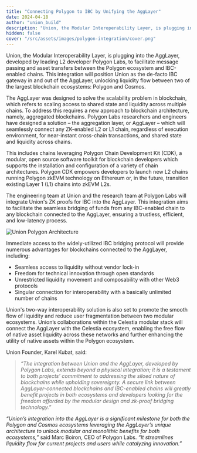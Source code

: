 ```yaml
---
title: "Connecting Polygon to IBC by Unifying the AggLayer"
date: 2024-04-18
author: "union_build"
description: "Union, the Modular Interoperability Layer, is plugging into the AggLayer, developed by leading L2 developer Polygon Labs, to facilitate message passing and asset transfers between the Polygon ecosystem and IBC-enabled chains. This integration will position Union as the de-facto IBC gateway in and out of the AggLayer, unlocking liquidity flow between two of the largest blockchain ecosystems: Polygon and Cosmos."
hidden: false
cover: "/src/assets/images/polygon-integration/cover.png"
---
```




<div class="py-4">
    <Spline aspect="1-2" model={cube} loading="eager"/>
</div>

Union, the Modular Interoperability Layer, is plugging into the AggLayer, developed by leading L2 developer Polygon Labs, to facilitate message passing and asset transfers between the Polygon ecosystem and IBC-enabled chains. This integration will position Union as the de-facto IBC gateway in and out of the AggLayer, unlocking liquidity flow between two of the largest blockchain ecosystems: Polygon and Cosmos.

The AggLayer was designed to solve the scalability problem in blockchain, which refers to scaling access to shared state and liquidity across multiple chains. To address this requires a new approach to blockchain architecture, namely, aggregated blockchains. Polygon Labs researchers and engineers have designed a solution – the aggregation layer, or AggLayer – which will seamlessly connect any ZK-enabled L2 or L1 chain, regardless of execution environment, for near-instant cross-chain transactions, and shared state and liquidity across chains.
 
This includes chains leveraging Polygon Chain Development Kit (CDK), a modular, open source software toolkit for blockchain developers which supports the installation and configuration of a variety of chain architectures. Polygon CDK empowers developers to launch new L2 chains running Polygon zkEVM technology on Ethereum or, in the future, transition existing Layer 1 (L1) chains into zkEVM L2s.


The engineering team at Union and the research team at Polygon Labs will integrate Union's ZK proofs for IBC into the AggLayer. This integration aims to facilitate the seamless bridging of funds from any IBC-enabled chain to any blockchain connected to the AggLayer, ensuring a trustless, efficient, and low-latency process.


<div class="py-4">
    <Image
      alt="Union Polygon Architecture"
      src={architecture}
    />
</div>


Immediate access to the widely-utilized IBC bridging protocol will provide numerous advantages for blockchains connected to the AggLayer, including:

- Seamless access to liquidity without vendor lock-in
- Freedom for technical innovation through open standards
- Unrestricted liquidity movement and composability with other Web3 protocols
- Singular connection for interoperability with a basically unlimited number of chains


Union's two-way interoperability solution is also set to promote the smooth flow of liquidity and reduce user fragmentation between two modular ecosystems. Union’s collaborations within the Celestia modular stack will connect the AggLayer with the Celestia ecosystem, enabling the free flow of native asset liquidity across these networks and further enhancing the utility of native assets within the Polygon ecosystem.


Union Founder, Karel Kubat, said:


> _“The integration between Union and the AggLayer, developed by Polygon Labs, extends beyond a physical integration; it is a testament to both projects’ commitment to addressing the siloed nature of blockchains while upholding sovereignty. A secure link between AggLayer-connected blockchains and IBC-enabled chains will greatly benefit projects in both ecosystems and developers looking for the freedom afforded by the modular design and zk-proof bridging technology.”_

_“Union’s integration into the AggLayer is a significant milestone for both the Polygon and Cosmos ecosystems leveraging the AggLayer’s unique architecture to unlock modular and monolithic benefits for both ecosystems,”_ said Marc Boiron, CEO of Polygon Labs. _“It streamlines liquidity flow for current projects and users while catalyzing innovation.”_

